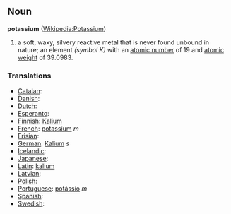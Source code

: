 == Noun ==
'''potassium''' ([[en:Potassium|Wikipedia:Potassium]])

# a soft, waxy, silvery reactive metal that is never found unbound in nature; an element ''(symbol K)'' with an [[atomic number]] of 19 and [[atomic weight]] of 39.0983.

===Translations===
*[[Catalan]]: [[]] 
*[[Danish]]: [[]]
*[[Dutch]]: [[]] 
*[[Esperanto]]: [[]]
*[[Finnish]]: [[Kalium]]
*[[French]]: [[potassium]] ''m''
*[[Frisian]]: [[]]
*[[German]]: [[Kalium]] ''s''
*[[Icelandic]]: [[]]
*[[Japanese]]: [[]]
*[[Latin]]: [[kalium]]
*[[Latvian]]: [[]]
*[[Polish]]: [[]]
*[[Portuguese]]: [[potássio]] ''m''
*[[Spanish]]: [[]] 
*[[Swedish]]: [[]]